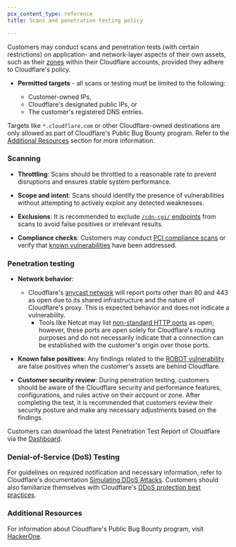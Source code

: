 ```yaml
---
pcx_content_type: reference
title: Scans and penetration testing policy

---
```


Customers may conduct scans and penetration tests (with certain restrictions) on application- and network-layer aspects of their own assets, such as their [zones](/fundamentals/setup/accounts-and-zones/#zones) within their Cloudflare accounts, provided they adhere to Cloudflare's policy.

- **Permitted targets** - all scans or testing must be limited to the following:

  	- Customer-owned IPs,
  	- Cloudflare's designated public IPs, or
 	- The customer's registered DNS entries.

Targets like `*.cloudflare.com` or other Cloudflare-owned destinations are only allowed as part of Cloudflare's Public Bug Bounty program. Refer to the [Additional Resources](fundamentals/reference/scans-penetration/#additional-resources) section for more information.

### Scanning

- **Throttling**: Scans should be throttled to a reasonable rate to prevent disruptions and ensures stable system performance.

- **Scope and intent**: Scans should identify the presence of vulnerabilities without attempting to actively exploit any detected weaknesses.

- **Exclusions**: It is recommended to exclude [`/cdn-cgi/` endpoints](/fundamentals/reference/cdn-cgi-endpoint/) from scans to avoid false positives or irrelevant results.

- **Compliance checks**: Customers may conduct [PCI compliance scans](/fundamentals/basic-tasks/pci-scans/) or verify that [known vulnerabilities](/ssl/reference/compliance-and-vulnerabilities/#known-vulnerabilities-mitigations) have been addressed.

### Penetration testing

- **Network behavior**:
  - Cloudflare's [anycast network](/fundamentals/concepts/how-cloudflare-works/) will report ports other than 80 and 443 as open due to its shared infrastructure and the nature of Cloudflare's proxy. This is expected behavior and does not indicate a vulnerability.
  	- Tools like Netcat may list [non-standard HTTP ports](/fundamentals/reference/network-ports/) as open; however, these ports are open solely for Cloudflare's routing purposes and do not necessarily indicate that a connection can be established with the customer's origin over those ports.

- **Known false positives**: Any findings related to the [ROBOT vulnerability](/ssl/reference/compliance-and-vulnerabilities/#return-of-bleichenbachers-oracle-threat-robot) are false positives when the customer's assets are behind Cloudflare.

- **Customer security review**: During penetration testing, customers should be aware of the Cloudflare security and performance features, configurations, and rules active on their account or zone. After completing the test, it is recommended that customers review their security posture and make any necessary adjustments based on the findings.

Customers can download the latest Penetration Test Report of Cloudflare via the [Dashboard](/fundamentals/reference/policies-compliances/compliance-docs/).

### Denial-of-Service (DoS) Testing

For guidelines on required notification and necessary information, refer to Cloudflare's documentation [Simulating DDoS Attacks](/ddos-protection/reference/simulate-ddos-attack). Customers should also familiarize themselves with Cloudflare's [DDoS protection best practices](/ddos-protection/best-practices/).

### Additional Resources

For information about Cloudflare's Public Bug Bounty program, visit [HackerOne](https://hackerone.com/cloudflare).
